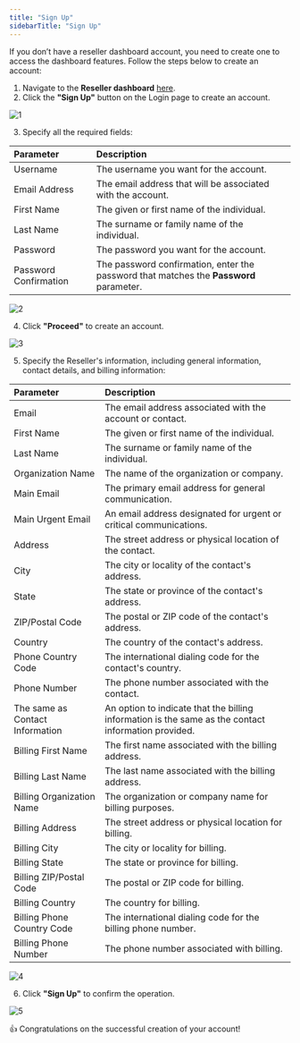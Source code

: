 ```yaml
---
title: "Sign Up"
sidebarTitle: "Sign Up"
---
```


If you don’t have a reseller dashboard account, you need to create one to access the dashboard features. Follow the steps below to create an account:
1. Navigate to the **Reseller dashboard** [here](https://superreseller-qa.nominus.host/login/).
2. Click the **"Sign Up"** button on the Login page to create an account.

![1](/images/resellerimages/1.png)

3. Specify all the required fields:

| Parameter             | Description                                                                            |
| :-------------------- | :------------------------------------------------------------------------------------- |
| Username              | The username you want for the account.                                                 |
| Email Address         | The email address that will be associated with the account.                            |
| First Name            | The given or first name of the individual.                                             |
| Last Name             | The surname or family name of the individual.                                          |
| Password              | The password you want for the account.                                                 |
| Password Confirmation | The password confirmation, enter the password that matches the **Password** parameter. |

![2](/images/resellerimages/2.png)

4. Click **"Proceed"** to create an account.

![3](/images/resellerimages/3.png)

5. Specify the Reseller's information, including general information, contact details, and billing information:

| Parameter                       | Description                                                                                         |
| :------------------------------ | :-------------------------------------------------------------------------------------------------- |
| Email                           | The email address associated with the account or contact.                                           |
| First Name                      | The given or first name of the individual.                                                          |
| Last Name                       | The surname or family name of the individual.                                                       |
| Organization Name               | The name of the organization or company.                                                            |
| Main Email                      | The primary email address for general communication.                                                |
| Main Urgent Email               | An email address designated for urgent or critical communications.                                  |
| Address                         | The street address or physical location of the contact.                                             |
| City                            | The city or locality of the contact's address.                                                      |
| State                           | The state or province of the contact's address.                                                     |
| ZIP/Postal Code                 | The postal or ZIP code of the contact's address.                                                    |
| Country                         | The country of the contact's address.                                                               |
| Phone Country Code              | The international dialing code for the contact's country.                                           |
| Phone Number                    | The phone number associated with the contact.                                                       |
| The same as Contact Information | An option to indicate that the billing information is the same as the contact information provided. |
| Billing First Name              | The first name associated with the billing address.                                                 |
| Billing Last Name               | The last name associated with the billing address.                                                  |
| Billing Organization Name       | The organization or company name for billing purposes.                                              |
| Billing Address                 | The street address or physical location for billing.                                                |
| Billing City                    | The city or locality for billing.                                                                   |
| Billing State                   | The state or province for billing.                                                                  |
| Billing ZIP/Postal Code         | The postal or ZIP code for billing.                                                                 |
| Billing Country                 | The country for billing.                                                                            |
| Billing Phone Country Code      | The international dialing code for the billing phone number.                                        |
| Billing Phone Number            | The phone number associated with billing.                                                           |

![4](/images/resellerimages/4.png)

6. Click **"Sign Up"** to confirm the operation.

![5](/images/resellerimages/5.png)

<Check> 👍 Congratulations on the successful creation of your account! </Check>